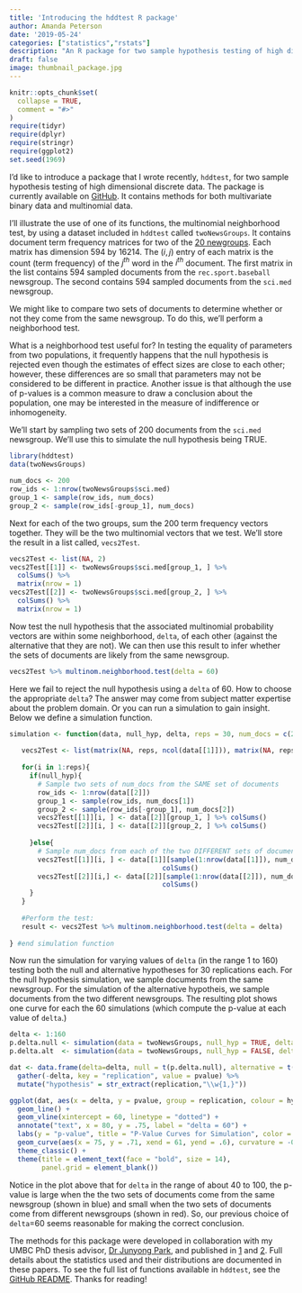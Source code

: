 ```yaml
---
title: 'Introducing the hddtest R package'
author: Amanda Peterson
date: '2019-05-24'
categories: ["statistics","rstats"]
description: "An R package for two sample hypothesis testing of high dimensional discrete data"
draft: false
image: thumbnail_package.jpg
---
```


```r
knitr::opts_chunk$set(
  collapse = TRUE,
  comment = "#>"
)
require(tidyr)
require(dplyr)
require(stringr)
require(ggplot2)
set.seed(1969)
```

I'd like to introduce a package that I wrote recently, `hddtest`, for two sample hypothesis testing of high dimensional discrete data. The package is currently available on [GitHub](https://github.com/AmandaRP/hddtest). It contains methods for both multivariate binary data and multinomial data.

I'll illustrate the use of one of its functions, the multinomial neighborhood test, by using a dataset included in `hddtest` called `twoNewsGroups`. It contains document term frequency matrices for two of the [20 newgroups](http://qwone.com/~jason/20Newsgroups/). Each matrix has dimension 594 by 16214. The $(i,j)$ entry of each matrix is the count (term frequency) of the $j^{th}$ word in the $i^{th}$ document. The first matrix in the list contains 594 sampled documents from the `rec.sport.baseball` newsgroup. The second contains 594 sampled documents from the `sci.med` newsgroup.

We might like to compare two sets of documents to determine whether or not they come from the same newsgroup. To do this, we'll perform a neighborhood test.

What is a neighborhood test useful for? In testing the equality of parameters from two populations, it frequently happens that the null hypothesis is rejected even though the estimates of effect sizes are close to each other; however, these differences are so small that parameters may not be considered to be different in practice. Another issue is that although the use of p-values is a common measure to draw a conclusion about the population, one may be interested in the measure of indifference or inhomogeneity.

We'll start by sampling two sets of 200 documents from the `sci.med` newsgroup. We'll use this to simulate the null hypothesis being TRUE.

```r
library(hddtest)
data(twoNewsGroups)

num_docs <- 200
row_ids <- 1:nrow(twoNewsGroups$sci.med)
group_1 <- sample(row_ids, num_docs)
group_2 <- sample(row_ids[-group_1], num_docs)
```

Next for each of the two groups, sum the 200 term frequency vectors together. They will be the two multinomial vectors that we test. We'll store the result in a list called, `vecs2Test`.

```r
vecs2Test <- list(NA, 2)
vecs2Test[[1]] <- twoNewsGroups$sci.med[group_1, ] %>% 
  colSums() %>% 
  matrix(nrow = 1)
vecs2Test[[2]] <- twoNewsGroups$sci.med[group_2, ] %>%
  colSums() %>% 
  matrix(nrow = 1)
```

Now test the null hypothesis that the associated multinomial probability vectors are within some neighborhood, `delta`, of each other (against the alternative that they are not). We can then use this result to infer whether the sets of documents are likely from the same newsgroup.

```r
vecs2Test %>% multinom.neighborhood.test(delta = 60)
```

Here we fail to reject the null hypothesis using a `delta` of 60. How to choose the appropriate `delta`? The answer may come from subject matter expertise about the problem domain. Or you can run a simulation to gain insight. Below we define a simulation function.

```r
simulation <- function(data, null_hyp, delta, reps = 30, num_docs = c(200, 200)){
  
   vecs2Test <- list(matrix(NA, reps, ncol(data[[1]])), matrix(NA, reps, ncol(data[[1]])))
   
   for(i in 1:reps){
     if(null_hyp){
       # Sample two sets of num_docs from the SAME set of documents     
       row_ids <- 1:nrow(data[[2]])
       group_1 <- sample(row_ids, num_docs[1])
       group_2 <- sample(row_ids[-group_1], num_docs[2])
       vecs2Test[[1]][i, ] <- data[[2]][group_1, ] %>% colSums()
       vecs2Test[[2]][i, ] <- data[[2]][group_2, ] %>% colSums()
       
     }else{
       # Sample num_docs from each of the two DIFFERENT sets of documents
       vecs2Test[[1]][i, ] <- data[[1]][sample(1:nrow(data[[1]]), num_docs[1]), ] %>%
                                      colSums()
       vecs2Test[[2]][i,] <- data[[2]][sample(1:nrow(data[[2]]), num_docs[2]), ] %>%
                                      colSums()
     }
   }
   
   #Perform the test:
   result <- vecs2Test %>% multinom.neighborhood.test(delta = delta)
   
} #end simulation function
```

Now run the simulation for varying values of `delta` (in the range 1 to 160) testing both the null and alternative hypotheses for 30 replications each. For the null hypothesis simulation, we sample documents from the same newsgroup. For the simulation of the alternative hypotheis, we sample documents from the two different newsgroups. The resulting plot shows one curve for each the 60 simulations (which compute the p-value at each value of `delta`.)

```r
delta <- 1:160
p.delta.null <- simulation(data = twoNewsGroups, null_hyp = TRUE, delta = delta)$pvalue_delta
p.delta.alt  <- simulation(data = twoNewsGroups, null_hyp = FALSE, delta = delta)$pvalue_delta
```

```r
dat <- data.frame(delta=delta, null = t(p.delta.null), alternative = t(p.delta.alt)) %>%
  gather(-delta, key = "replication", value = pvalue) %>% 
  mutate("hypothesis" = str_extract(replication,"\\w{1,}"))

ggplot(dat, aes(x = delta, y = pvalue, group = replication, colour = hypothesis)) + 
  geom_line() +
  geom_vline(xintercept = 60, linetype = "dotted") +
  annotate("text", x = 80, y = .75, label = "delta = 60") +
  labs(y = "p-value", title = "P-Value Curves for Simulation", color = "Hypothesis") + 
  geom_curve(aes(x = 75, y = .71, xend = 61, yend = .6), curvature = -0.3, arrow = arrow(length=unit(2,"mm")), color = "darkgrey") +
  theme_classic() +
  theme(title = element_text(face = "bold", size = 14),
        panel.grid = element_blank())

```

Notice in the plot above that for `delta` in the range of about 40 to 100, the p-value is large when the the two sets of documents come from the same newsgroup (shown in blue) and small when the two sets of documents come from different newsgroups (shown in red). So, our previous choice of `delta`=60 seems reasonable for making the correct conclusion.

The methods for this package were developed in collaboration with my UMBC PhD thesis advisor, [Dr Junyong Park](http://www.math.umbc.edu/~junpark/), and published in [1](https://link.springer.com/article/10.1007%2Fs11749-018-0600-8) and [2](https://www.tandfonline.com/doi/abs/10.1080/03610926.2016.1260743). Full details about the statistics used and their distributions are documented in these papers. To see the full list of functions available in `hddtest`, see the [GitHub README](https://github.com/AmandaRP/hddtest). Thanks for reading!
